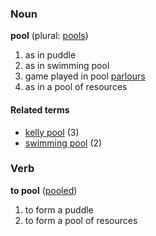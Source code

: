 ===Noun===
'''pool''' (plural: [[pools]])

# as in puddle
# as in swimming pool
# game played in pool [[parlour]]s
# as in a pool of resources

====Related terms====
*[[kelly pool]] (3)
*[[swimming pool]] (2)

===Verb===
'''to pool''' ([[pooled]])

# to form a puddle
# to form a pool of resources